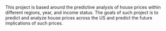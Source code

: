 This project is based around the predictive analysis of house prices within different regions, year, and income status. The goals of such project is to predict and analyze house 
prices across the US and predict the future implications of such prices.
